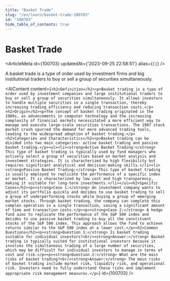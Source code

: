 ```yaml
---
title: "Basket Trade"
slug: "/en/learn/basket-trade-100703"
id: "100703"
hide_table_of_contents: true
---
```



# Basket Trade

<ArticleMeta id={100703} updatedAt={'2023-09-25 22:58:51'} alias={`[]`} />
<div className='border-solid border-b border-t-0 my-4 border-[var(--ifm-color-gray-300)]' />

A basket trade is a type of order used by investment firms and big institutional traders to buy or sell a group of securities simultaneously.

<AIContent content={`<h2>Definition</h2><p>Basket trading is a type of order used by investment companies and large institutional traders to buy or sell a group of securities simultaneously. It allows investors to handle multiple securities in a single transaction, thereby increasing trading efficiency and reducing transaction costs.</p><h2>Origin</h2><p>The concept of basket trading originated in the 1980s, as advancements in computer technology and the increasing complexity of financial markets necessitated a more efficient way to manage and execute large-scale securities transactions. The 1987 stock market crash spurred the demand for more advanced trading tools, leading to the widespread adoption of basket trading.</p><h2>Categories and Characteristics</h2><p>Basket trading can be divided into two main categories: active basket trading and passive basket trading.</p><ul><li><strong>Active Basket Trading:</strong> This type of basket trading is typically used by fund managers who actively select a group of securities based on market analysis and investment strategies. It is characterized by high flexibility but requires significant analytical and decision-making skills.</li><li><strong>Passive Basket Trading:</strong> This type of basket trading is usually employed to replicate the performance of a specific index or market. It is characterized by low cost and high transparency, making it suitable for long-term investments.</li></ul><h2>Specific Cases</h2><p><strong>Case 1:</strong> An investment company wants to adjust its portfolio quickly and decides to use basket trading to sell a group of underperforming stocks while buying a group of emerging market stocks. Through basket trading, the company can complete this complex operation in a single transaction, saving a significant amount of time and transaction costs.</p><p><strong>Case 2:</strong> A hedge fund aims to replicate the performance of the S&P 500 index and decides to use passive basket trading to buy all the constituent stocks of the S&P 500 index. This approach allows the fund to achieve returns similar to the S&P 500 index at a lower cost.</p><h2>Common Questions</h2><p><strong>Question 1:</strong> Is basket trading suitable for individual investors?<br/><strong>Answer:</strong> Basket trading is typically suited for institutional investors because it involves the simultaneous trading of a large number of securities, which may be difficult for individual investors to manage in terms of cost and risk.</p><p><strong>Question 2:</strong> What are the main risks of basket trading?<br/><strong>Answer:</strong> The main risks of basket trading include market risk, liquidity risk, and operational risk. Investors need to fully understand these risks and implement appropriate risk management measures.</p>`} id={100703} />
